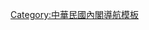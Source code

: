 {{Navbox
|name    = 陳冲內閣
|title   = [[陳冲內閣]]（2012年2月6日－2013年2月18日）
|state   = collapsed

|group1  = [[行政院院長]]
|list1   = [[陳冲 (臺灣)|陳冲]]

|group2  = [[行政院副院長]]
|list2   = [[江宜樺]]

|group3  = [[行政院秘書長]]
|list3   = [[林益世]]（2012年2月6日－2012年6月29日）{{to}}[[陳士魁]]（2012年6月29日－2013年2月17日）

|list10   = {{Navbox subgroup|
|state   = plain
|title   = 部、會
|group1  = [[中華民國內政部|內政部]]部長
|list1   = [[李鴻源]]（2012年2月6日－ ）

|group2  = [[中華民國外交部|外交部]]部長
|list2   = '''[[楊進添]]'''（2009年9月10日－2012年9月25日）{{to}}[[林永樂]]（2012年9月26日－ ）

|group3  = [[中華民國國防部|國防部]]部長
|list3   = '''[[高華柱]]'''（2009年9月10日－）

|group4  = [[中華民國財政部|財政部]]部長
|list4   = [[劉憶如]]（2012年2月6日－2012年5月30日）{{to}}[[張盛和]]（2012年6月1日－ ）

|group5  = [[中華民國教育部|教育部]]部長
|list5   = [[蔣偉寧]]（2012年2月6日－ ）

|group6  = [[中華民國法務部|法務部]]部長
|list6   = '''[[曾勇夫]]'''（2010年3月22日－ ）

|group7  = [[中華民國經濟部|經濟部]]部長
|list7   = '''[[施顏祥]]'''（2009年9月10日－2013年2月17日）

|group8  = [[中華民國交通部|交通部]]部長
|list8   = '''[[毛治國]]'''（2008年5月20日－2013年2月17日）

|group9  = [[中華民國文化部|文化部]]部長
|list9   = [[龍應台]]（2012年5月20日－ ）

|group10  = [[蒙藏委員會]]委員長
|list10   = '''[[羅瑩雪]]'''（政務委員兼任）

|group11 = [[僑務委員會]]委員長
|list11  = '''[[吳英毅]]'''

|group12 = [[客家委員會]]主任委員
|list12  = '''[[黃玉振]]'''

|group13 = [[金融監督管理委員會]]主任委員
|list13  = '''[[陳裕璋]]'''


}}

|list11   = {{Navbox subgroup|
|state   = plain
|title   = 署、附屬二級機關<!--“委員會”指名義上為行政院附設的委員會-->

|group3  = 行政院衛生署署長
|list3   = '''[[邱文達]]'''（2011年2月9日－ ）

|group4  = [[行政院環境保護署]]署長
|list4   = '''[[沈世宏]]'''（2008年5月20日－ ）

|group5  = [[行政院海岸巡防署]]署長
|list5   = '''[[王進旺]]'''（2008年5月20日－ ）

|group6  = [[行政院經濟建設委員會]]主任委員
|list6   = [[尹啟銘]]（2012年2月6日－2013年2月17日，政務委員兼任）

|group7  = [[行政院大陸委員會]]主任委員
|list7   = '''[[賴幸媛]]'''（2008年5月20日–2012年9月28日）{{to}}[[王郁琦]]（2012年9月28日－ ）

|group8  = [[行政院國軍退除役官兵輔導委員會]]主任委員
|list8   = '''[[曾金陵]]'''（2009年9月10日－ ）


|group9  = [[行政院原子能委員會]]主任委員
|list9   = '''[[蔡春鴻]]'''（2008年5月20日－ ）

|group10  = [[行政院國家科學委員會]]主任委員
|list10   = [[朱敬一]]（2012年2月6日－ ）

|group11  = [[行政院研究發展考核委員會]]主任委員
|list11   = '''[[朱景鵬]]'''（2009年9月30日－2012年7月10日）{{to}}[[宋餘俠]]﹝2012年7月10日－ ）

|group12  = [[行政院農業委員會]]主任委員
|list12   = [[陳保基]]（2012年2月6日－ ）

|group13  = [[行政院勞工委員會]]主任委員
|list13   = '''[[王如玄]]'''（2008年5月20日－2012年9月30日）{{to}}[[潘世偉 (1955年)|潘世偉]]（2012年10月1日－ ）

|group14  = [[行政院公共工程委員會]]主任委員
|list14   = [[陳振川]]（2012年2月6日－ ，政務委員兼任）

|group15  = [[行政院原住民族委員會]]主任委員
|list15   = '''[[孫大川]]'''（2009年9月10日－ ）

|group16  = [[行政院主計總處]]主計長
|list16   = '''[[石素梅]]'''（2008年5月20日－ ）

|group17  = [[行政院人事行政總處]]人事長
|list17   = [[吳泰成]]（2012年2月6日－2012年3月25日）{{to}}[[黃富源]]（2012年3月26日－ ） 

|group18  = [[行政院發言人]]
|list18  = [[胡幼偉]]（2012年5月20日－2012年10月7日）{{to}}[[黃敏恭]](代理)（2012年10月7日－2012年10月22日）{{to}}[[鄭麗文]]（2012年10月23日－ ）
}}

|list13   = {{Navbox subgroup|
|state   = plain
|title   = 獨立機關與其他內閣機關
|group1  = [[公平交易委員會 (中華民國)|公平交易委員會]]主任委員
|list1   = '''[[吳秀明]]'''（2010年2月1日－ ；任期制的獨立機關，不受內閣改組影響）

|group2  = [[中華民國中央選舉委員會|中央選舉委員會]]主任委員 
|list2   = '''[[張博雅]]'''（2010年11月12日－ ；任期制的獨立機關，不受內閣改組影響）

|group3  = [[國家通訊傳播委員會]]主任委員
|list3   = '''[[蘇蘅]]'''（2010年8月11日－2012年7月31日）{{to}}[[石世豪]]（2012年8月1日－ ；任期制的獨立機關，不受內閣改組影響）

|group4  = [[中華民國中央銀行|中央銀行]]總裁
|list4   = '''[[彭淮南]]'''（1998年2月25日－ ；任期制部會機關，不受內閣改組影響）

|group5  = [[國立故宮博物院]]院長
|list5   = '''[[周功鑫]]'''（2008年5月20日－2012年7月29日）{{to}}[[周筑昆]](2012年7月30日－2012年9月18日){{to}}[[馮明珠]]（2012年9月14日－﹞


}}
|list14   = {{Navbox subgroup|
|state   = plain
|title   = 不管部會之政務委員

|list2 = '''[[薛承泰]]'''（2009年2月16日－2013年2月16日）
|list4 = [[尹啟銘]]（2012年5月20日－2013年2月17日）（再任）
|list6 = '''[[林政則]]'''（2010年2月26日－ ）
|list8 = '''[[羅瑩雪]]'''（2011年2月9日－ ）
|list10 = [[楊秋興]]（2012年2月6日－ ）
|list12 = [[管中閔]]（2012年2月6日－ ）
|list14 = [[張善政]]（2012年2月6日－ ）
|list16 = [[黃光男]]（2012年2月6日－ ）
|list18 = [[陳振川]]（2012年2月6日－ ）
}}

*粗體為[[吳敦義內閣]]續任者

}}<noinclude>
[[Category:中華民國內閣導航模板]]
</noinclude>